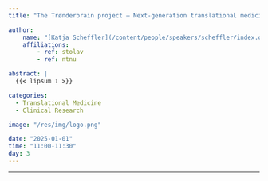 ```yaml
---
title: "The Trønderbrain project – Next-generation translational medicine"

author:
    name: "[Katja Scheffler](/content/people/speakers/scheffler/index.qmd)"
    affiliations:
        - ref: stolav
        - ref: ntnu

abstract: |
  {{< lipsum 1 >}}

categories:
  - Translational Medicine
  - Clinical Research

image: "/res/img/logo.png"

date: "2025-01-01"
time: "11:00-11:30"
day: 3
---
```


***

<object data="/res/quarto.pdf" type="application/pdf" width="100%" height="600">
</object> 